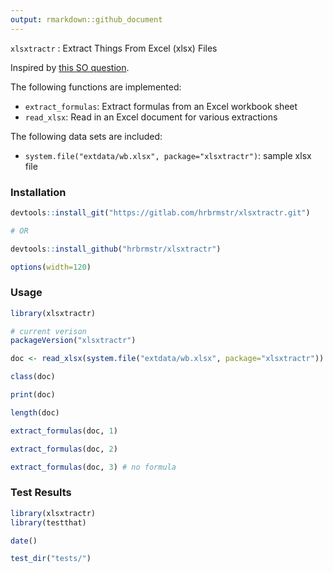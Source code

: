 ```yaml
---
output: rmarkdown::github_document
---
```


`xlsxtractr` : Extract Things From Excel (xlsx) Files

Inspired by [this SO question](http://stackoverflow.com/q/39529302/1457051).

The following functions are implemented:

- `extract_formulas`:	Extract formulas from an Excel workbook sheet
- `read_xlsx`:	Read in an Excel document for various extractions

The following data sets are included:

- `system.file("extdata/wb.xlsx", package="xlsxtractr")`: sample xlsx file

### Installation

```r
devtools::install_git("https://gitlab.com/hrbrmstr/xlsxtractr.git")

# OR

devtools::install_github("hrbrmstr/xlsxtractr")
```

```r
options(width=120)
```

### Usage

```r
library(xlsxtractr)

# current verison
packageVersion("xlsxtractr")

doc <- read_xlsx(system.file("extdata/wb.xlsx", package="xlsxtractr"))

class(doc)

print(doc)

length(doc)

extract_formulas(doc, 1)

extract_formulas(doc, 2)

extract_formulas(doc, 3) # no formula
```

### Test Results

```r
library(xlsxtractr)
library(testthat)

date()

test_dir("tests/")
```

